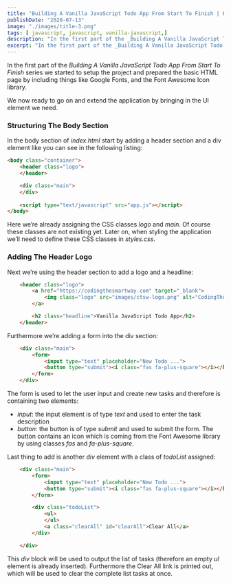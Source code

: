 ```yaml
---
title: "Building A Vanilla JavaScript Todo App From Start To Finish | EP 2: Adding UI Elements"
publishDate: "2020-07-13"
image: "./images/title-3.png"
tags: [ javascript, javascript, vanilla-javascript,]
description: "In the first part of the _Building A Vanilla JavaScript Todo App From Start To Finish_ series we started to setup the project and prepared the basic HTML page by including things like Google Fonts, and the Font Awesome Icon library.  "
excerpt: "In the first part of the _Building A Vanilla JavaScript Todo App From Start To Finish_ series we started to setup the project and prepared the basic HTML page by including things like Google Fonts, and the Font Awesome Icon library.  "
---
```



<YouTube url="https://youtu.be/Sg6T7fp-zo8" />

In the first part of the _Building A Vanilla JavaScript Todo App From Start To Finish_ series we started to setup the project and prepared the basic HTML page by including things like Google Fonts, and the Font Awesome Icon library.  
  
We now ready to go on and extend the application by bringing in the UI element we need.

### Structuring The Body Section

In the body section of _index.html_ start by adding a header section and a div element like you can see in the following listing:

```html
<body class="container">
    <header class="logo">
    </header>

    <div class="main"> 
    </div>
    
    <script type="text/javascript" src="app.js"></script>
</body>
```

Here we’re already assigning the CSS classes _logo_ and _main_. Of course these classes are not existing yet. Later on, when styling the application we’ll need to define these CSS classes in _styles.css_.

### Adding The Header Logo

Next we’re using the header section to add a logo and a headline:

```html
    <header class="logo">
        <a href="https://codingthesmartway.com" target="_blank">
            <img class="logo" src="images/ctsw-logo.png" alt="CodingTheSmartWay.com">
        </a>

        <h2 class="headline">Vanilla JavaScript Todo App</h2>
    </header>
```

Furthermore we’re adding a form into the div section:

```html
    <div class="main"> 
        <form>
            <input type="text" placeholder="New Todo ...">
            <button type="submit"><i class="fas fa-plus-square"></i></button>
        </form>
    </div>
```

The form is used to let the user input and create new tasks and therefore is containing two elements:

- _input_: the input element is of type _text_ and used to enter the task description
- _button_: the button is of type _submit_ and used to submit the form. The button contains an icon which is coming from the Font Awesome library by using classes _fas_ and _fa-plus-square_.

Last thing to add is another _div_ element with a class of _todoList_ assigned:

```html
    <div class="main"> 
        <form>
            <input type="text" placeholder="New Todo ...">
            <button type="submit"><i class="fas fa-plus-square"></i></button>
        </form>

        <div class="todoList">
            <ul>
            </ul>
            <a class="clearAll" id="clearAll">Clear All</a>
        </div>

    </div>
```

This _div_ block will be used to output the list of tasks (therefore an empty _ul_ element is already inserted). Furthermore the Clear All link is printed out, which will be used to clear the complete list tasks at once.
